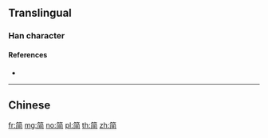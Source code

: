 {{character info/new}}
{{also|簡}}
==Translingual==

===Han character===
{{Han char|rn=118|rad=竹|as=07|sn=13|four=|canj=HLSA|ids=⿱⺮间}}

====References====
* {{Han ref|kx=0886.231|hdz=52975.120|uh=7B80|ud=31616}}

----

==Chinese==
{{zh-see|簡}}

[[fr:简]]
[[mg:简]]
[[no:简]]
[[pl:简]]
[[th:简]]
[[zh:简]]